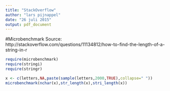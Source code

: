 ```yaml
---
title: "StackOverflow"
author: "lars pijnappel"
date: "26 juli 2015"
output: pdf_document
---
```


#Microbenchmark
Source: http://stackoverflow.com/questions/11134812/how-to-find-the-length-of-a-string-in-r

```r
require(microbenchmark)
require(stringi)
require(stringr)
```

```r
x <- c(letters,NA,paste(sample(letters,2000,TRUE),collapse=" "))
microbenchmark(nchar(x),str_length(x),stri_length(x))
``` 
